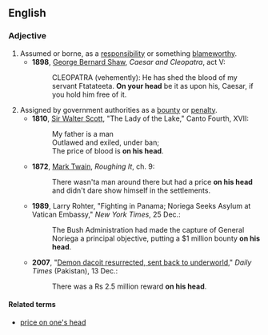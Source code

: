 ==English==

===Adjective===
{{en-adj|head=[[on]] [[one]][['s]] [[head]]|-}}

# Assumed or borne, as a [[responsibility]] or something [[blameworthy]].
#* '''1898''', [[w:George_Bernard_Shaw|George Bernard Shaw]], ''Caesar and Cleopatra'', act V:
#*: CLEOPATRA (vehemently): He has shed the blood of my servant Ftatateeta. '''On your head''' be it as upon his, Caesar, if you hold him free of it.
# Assigned by government authorities as a [[bounty]] or [[penalty]].
#* '''1810''', [[w:Sir_Walter_Scott|Sir Walter Scott]], "The Lady of the Lake," Canto Fourth, XVII:
#*: My father is a man
#*: Outlawed and exiled, under ban;
#*: The price of blood is '''on his head'''.
#* '''1872''', [[w:Mark_Twain|Mark Twain]], ''Roughing It'', ch. 9:
#*: There wasn'ta man around there but had a price '''on his head''' and didn't dare show himself in the settlements.
#* '''1989''', Larry Rohter, "Fighting in Panama; Noriega Seeks Asylum at Vatican Embassy," ''New York Times'', 25 Dec.:
#*: The Bush Administration had made the capture of General Noriega a principal objective, putting a $1 million bounty '''on his head'''.
#* '''2007''', "[https://archive.is/20130705182504/www.dailytimes.com.pk/default.asp?page=2007%5C12%5C13%5Cstory_13-12-2007_pg12_1 Demon dacoit resurrected, sent back to underworld]," ''Daily Times'' (Pakistan), 13 Dec.:
#*: There was a Rs 2.5 million reward '''on his head'''.

====Related terms====
* [[price on one's head]]